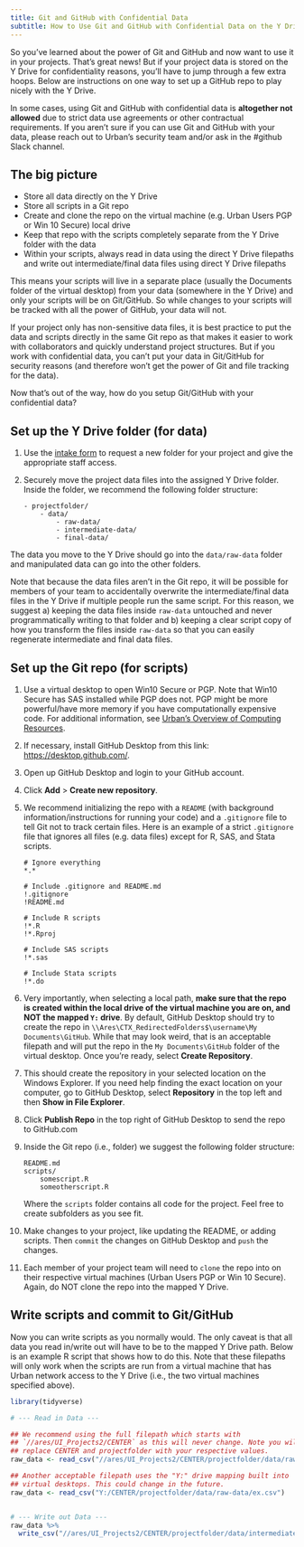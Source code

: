 ```yaml
---
title: Git and GitHub with Confidential Data 
subtitle: How to Use Git and GitHub with Confidential Data on the Y Drive (Ares Drive) 
---
```


So you've learned about the power of Git and GitHub and now want to use it in your projects. That's great news! But if your project data is stored on the Y Drive for confidentiality reasons, you'll have to jump through a few extra hoops. Below are instructions on one way to set up a GitHub repo to play nicely with the Y Drive.

::: {.callout-important}
In some cases, using Git and GitHub with confidential data is **altogether not allowed** due to strict data use agreements or other contractual requirements. If you aren't sure if you can use Git and GitHub with your data, please reach out to Urban's security team and/or ask in the #github Slack channel. 
:::

## The big picture
- Store all data directly on the Y Drive
- Store all scripts in a Git repo
- Create and clone the repo on the virtual machine (e.g. Urban Users PGP or Win 10 Secure) local drive 
- Keep that repo with the scripts completely separate from the Y Drive folder with the data
- Within your scripts, always read in data using the direct Y Drive filepaths and write out intermediate/final data files using direct Y Drive filepaths 

This means your scripts will live in a separate place (usually the Documents folder of the virtual desktop) from your data (somewhere in the Y Drive) and only your scripts will be on Git/GitHub. So while changes to your scripts will be tracked with all the power of GitHub, your data will not. 

If your project only has non-sensitive data files, it is best practice to put the data and scripts directly in the same Git repo as that makes it easier to work with collaborators and quickly understand project structures. But if you work with confidential data, you can't put your data in Git/GitHub for security reasons (and therefore won't get the power of Git and file tracking for the data).

Now that's out of the way, how do you setup Git/GitHub with your confidential data?

## Set up the Y Drive folder (for data)

1. Use the [intake form](https://explorer.urban.org/page/2959) to request a new folder for your project and give the appropriate staff access.
2. Securely move the project data files into the assigned Y Drive folder. Inside the folder, we recommend the following folder structure:

    ```
    - projectfolder/
        - data/
            - raw-data/
            - intermediate-data/
            - final-data/
    ```

The data you move to the Y Drive should go into the `data/raw-data` folder and manipulated data can go into the other folders.

Note that because the data files aren't in the Git repo, it will be possible for members of your team to accidentally overwrite the intermediate/final data files in the Y Drive if multiple people run the same script. For this reason, we suggest a) keeping the data files inside `raw-data` untouched and never programmatically writing to that folder and b) keeping a clear script copy of how you transform the files inside `raw-data` so that you can easily regenerate intermediate and final data files.

## Set up the Git repo (for scripts)

1. Use a virtual desktop to open Win10 Secure or PGP. Note that Win10 Secure has SAS installed while PGP does not. PGP might be more powerful/have more memory if you have computationally expensive code. For additional information, see [Urban's Overview of Computing Resources](https://explorer.urban.org/page/2729). 
2. If necessary, install GitHub Desktop from this link: <a href="https://desktop.github.com/" target="_blank">https://desktop.github.com/</a>. 
3. Open up GitHub Desktop and login to your GitHub account. 
4. Click **Add** \> **Create new repository**. 
5. We recommend initializing the repo with a `README` (with background information/instructions for running your code) and a `.gitignore` file to tell Git not to track certain files. Here is an example of a strict `.gitignore` file that ignores all files (e.g. data files) except for R, SAS, and Stata scripts. 

    ```
    # Ignore everything
    *.*

    # Include .gitignore and README.md
    !.gitignore
    !README.md

    # Include R scripts 
    !*.R
    !*.Rproj

    # Include SAS scripts 
    !*.sas

    # Include Stata scripts 
    !*.do

    ```

6. Very importantly, when selecting a local path, **make sure that the repo is created within the local drive of the virtual machine you are on, and NOT the mapped `Y:` drive**. By default, GitHub Desktop should try to create the repo in `\\Ares\CTX_RedirectedFolders$\username\My Documents\GitHub`. While that may look weird, that is an acceptable filepath and will put the repo in the `My Documents\GitHub` folder of the virtual desktop. Once you're ready, select **Create Repository**.
5. This should create the repository in your selected location on the Windows Explorer. If you need help finding the exact location on your computer, go to GitHub Desktop, select **Repository** in the top left and then **Show in File Explorer**.
6. Click **Publish Repo** in the top right of GitHub Desktop to send the repo to GitHub.com 
7. Inside the Git repo (i.e., folder) we suggest the following folder structure:

    ```
    README.md
    scripts/
        somescript.R
        someotherscript.R
    ```

    Where the `scripts` folder contains all code for the project. Feel free to create subfolders as you see fit.  

8. Make changes to your project, like updating the README, or adding scripts. Then `commit` the changes on GitHub Desktop and `push` the changes.  

9. Each member of your project team will need to `clone` the repo into on their respective virtual machines (Urban Users PGP or Win 10 Secure). Again, do NOT clone the repo into the mapped Y Drive.

## Write scripts and commit to Git/GitHub 

Now you can write scripts as you normally would. The only caveat is that all data you read in/write out will have to be to the mapped Y Drive path. Below is an example R script that shows how to do this. Note that these filepaths will only work when the scripts are run from a virtual machine that has Urban network access to the Y Drive (i.e., the two virtual machines specified above).

```r
library(tidyverse)

# --- Read in Data ---

## We recommend using the full filepath which starts with
## `//ares/UI_Projects2/CENTER` as this will never change. Note you will need to
## replace CENTER and projectfolder with your respective values.
raw_data <- read_csv("//ares/UI_Projects2/CENTER/projectfolder/data/raw-data/ex.csv")

## Another acceptable filepath uses the "Y:" drive mapping built into 
## virtual desktops. This could change in the future.
raw_data <- read_csv("Y:/CENTER/projectfolder/data/raw-data/ex.csv")


# --- Write out Data ---
raw_data %>%
  write_csv("//ares/UI_Projects2/CENTER/projectfolder/data/intermediate-data/ex-cleaned.csv")
```
